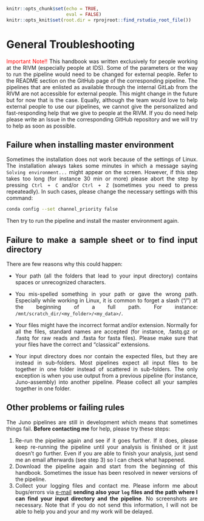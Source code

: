 ```r
knitr::opts_chunk$set(echo = TRUE, 
                      eval = FALSE)
knitr::opts_knit$set(root.dir = rprojroot::find_rstudio_root_file())
```

# General Troubleshooting {#general-troubleshooting}

<style>
body {
text-align: justify}
</style>

<span style="color:red;">Important Note!!</span> This handbook was written exclusively for people working at the RIVM (especially people at IDS). Some of the parameters or the way to run the pipeline would need to be changed for external people. Refer to the README section on the GitHub page of the corresponding pipeline. The pipelines that are enlisted as available through the internal GitLab from the RIVM are not accessible for external people. This might change in the future but for now that is the case. Equally, although the team would love to help external people to use our pipelines, we cannot give the personalized and fast-responding help that we give to people at the RIVM. If you do need help please write an Issue in the corresponding GitHub repository and we will try to help as soon as possible. 

## Failure when installing master environment  

Sometimes the installation does not work because of the settings of Linux. The installation always takes some minutes in which a message saying `Solving environment...` might appear on the screen. However, if this step takes too long (for instance 30 min or more) please abort the step by pressing `Ctrl + C` and/or `Ctrl + Z` (sometimes you need to press repeateadly). In such cases, please change the necessary settings with this command:  

```bash
conda config --set channel_priority false
```

Then try to run the pipeline and install the master environment again. 

## Failure to make a sample sheet or to find input directory   

There are few reasons why this could happen:

- Your path (all the folders that lead to your input directory) contains spaces or unrecognized characters.  

- You mis-spelled something in your path or gave the wrong path. Especially while working in Linux, it is common to forget a slash ("/") at the beginning of a full path. For instance: `/mnt/scratch_dir/<my_folder>/<my_data>/`.  

- Your files might have the incorrect format and/or extension. Normally for all the files, standard names are accepted (for instance, .fastq.gz or .fastq for raw reads and .fasta for fasta files). Please make sure that your files have the correct and "classical" extensions.   

- Your input directory does nor contain the expected files, but they are instead in sub-folders. Most pipelines expect all input files to be together in one folder instead of scattered in sub-folders. The only exception is when you use output from a previous pipeline (for instance, Juno-assembly) into another pipeline. Please collect all your samples together in one folder.  

## Other problems or failing rules  

The Juno pipelines are still in development which means that sometimes things fail. **Before contacting me** for help, please try these steps:  

1. Re-run the pipeline again and see if it goes further. If it does, please keep re-running the pipeline until your analysis is finished or it just doesn't go further. Even if you are able to finish your analysis, just send me an email afterwards (see step 3) so I can check what happened.    
2. Download the pipeline again and start from the beginning of this handbook. Sometimes the issue has been resolved in newer versions of the pipeline.
3. Collect your logging files and contact me. Please inform me about bugs/errors via [e-mail](mailto:alejandra.hernandez.segura@rivm.nl) **sending also your `log` files and the path where I can find your input directory and the pipeline**. No screenshots are necessary. Note that if you do not send this information, I will not be able to help you and your and my work will be delayed.  
